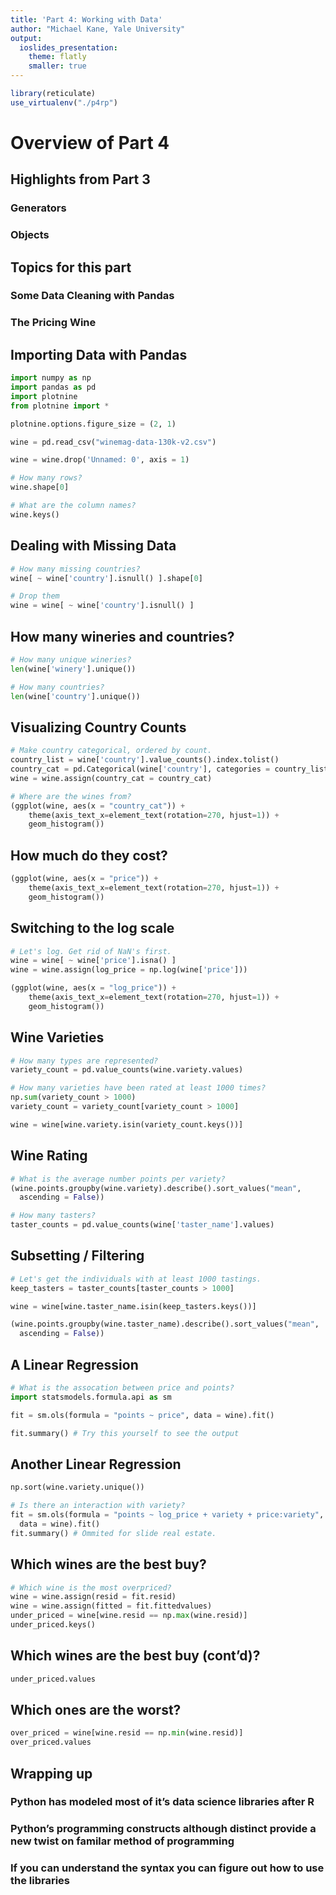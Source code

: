 ```yaml
---
title: 'Part 4: Working with Data'
author: "Michael Kane, Yale University"
output: 
  ioslides_presentation:
    theme: flatly
    smaller: true
---
```


```r
library(reticulate)
use_virtualenv("./p4rp")
```

# Overview of Part 4 {.smaller}

## Highlights from Part 3

### Generators

### Objects 

## Topics for this part

### Some Data Cleaning with Pandas

### The Pricing Wine

## Importing Data with Pandas

```python
import numpy as np
import pandas as pd
import plotnine
from plotnine import *

plotnine.options.figure_size = (2, 1)

wine = pd.read_csv("winemag-data-130k-v2.csv")

wine = wine.drop('Unnamed: 0', axis = 1)

# How many rows?
wine.shape[0]

# What are the column names?
wine.keys()
```

## Dealing with Missing Data

```python
# How many missing countries?
wine[ ~ wine['country'].isnull() ].shape[0]

# Drop them
wine = wine[ ~ wine['country'].isnull() ]
```

## How many wineries and countries?
```python
# How many unique wineries?
len(wine['winery'].unique())

# How many countries?
len(wine['country'].unique())
```

## Visualizing Country Counts
```python

# Make country categorical, ordered by count.
country_list = wine['country'].value_counts().index.tolist()
country_cat = pd.Categorical(wine['country'], categories = country_list)
wine = wine.assign(country_cat = country_cat)

# Where are the wines from?
(ggplot(wine, aes(x = "country_cat")) +
    theme(axis_text_x=element_text(rotation=270, hjust=1)) +
    geom_histogram())
```

## How much do they cost?

```python
(ggplot(wine, aes(x = "price")) +
    theme(axis_text_x=element_text(rotation=270, hjust=1)) +
    geom_histogram())
```

## Switching to the log scale

```python
# Let's log. Get rid of NaN's first.
wine = wine[ ~ wine['price'].isna() ]
wine = wine.assign(log_price = np.log(wine['price']))

(ggplot(wine, aes(x = "log_price")) +
    theme(axis_text_x=element_text(rotation=270, hjust=1)) +
    geom_histogram())
```

## Wine Varieties

```python
# How many types are represented?
variety_count = pd.value_counts(wine.variety.values)

# How many varieties have been rated at least 1000 times?
np.sum(variety_count > 1000)
variety_count = variety_count[variety_count > 1000]

wine = wine[wine.variety.isin(variety_count.keys())]
```

## Wine Rating

```python
# What is the average number points per variety?
(wine.points.groupby(wine.variety).describe().sort_values("mean",
  ascending = False))

# How many tasters?
taster_counts = pd.value_counts(wine['taster_name'].values)
```

## Subsetting / Filtering

```python
# Let's get the individuals with at least 1000 tastings.
keep_tasters = taster_counts[taster_counts > 1000]

wine = wine[wine.taster_name.isin(keep_tasters.keys())]

(wine.points.groupby(wine.taster_name).describe().sort_values("mean",
  ascending = False))
```

## A Linear Regression

```python
# What is the assocation between price and points?
import statsmodels.formula.api as sm

fit = sm.ols(formula = "points ~ price", data = wine).fit()

fit.summary() # Try this yourself to see the output

```

## Another Linear Regression

```python
np.sort(wine.variety.unique())

# Is there an interaction with variety?
fit = sm.ols(formula = "points ~ log_price + variety + price:variety", \
  data = wine).fit()
fit.summary() # Ommited for slide real estate.

```

## Which wines are the best buy?

```python
# Which wine is the most overpriced?
wine = wine.assign(resid = fit.resid)
wine = wine.assign(fitted = fit.fittedvalues)
under_priced = wine[wine.resid == np.max(wine.resid)]
under_priced.keys()
```

## Which wines are the best buy (cont'd)?

```python
under_priced.values
```

## Which ones are the worst?

```python
over_priced = wine[wine.resid == np.min(wine.resid)]
over_priced.values
```

## Wrapping up

### Python has modeled most of it's data science libraries after R

### Python's programming constructs although distinct provide a new twist on familar method of programming

### If you can understand the syntax you can figure out how to use the libraries



